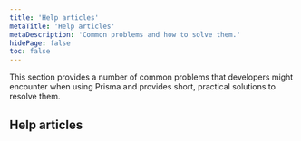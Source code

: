 ```yaml
---
title: 'Help articles'
metaTitle: 'Help articles'
metaDescription: 'Common problems and how to solve them.'
hidePage: false
toc: false
---
```


<TopBlock>

This section provides a number of common problems that developers might encounter when using Prisma and provides short, practical solutions to resolve them.

</TopBlock>

## Help articles

<Subsections />
